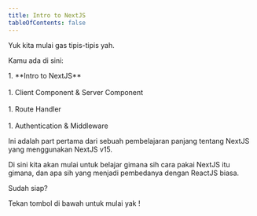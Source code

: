 ```yaml
---
title: Intro to NextJS
tableOfContents: false
---
```



Yuk kita mulai gas tipis-tipis yah.

<div class="dark:bg-gray-700 bg-neutral-100 p-4 rounded-lg">
  <p class="pb-4">Kamu ada di sini:</p>
  <Steps>
  1. **Intro to NextJS**
    <div class="py-2">&nbsp;</div>
  1. Client Component & Server Component
    <div class="py-2">&nbsp;</div>
  1. Route Handler
    <div class="py-2">&nbsp;</div>
  1. Authentication & Middleware
  </Steps>
</div>

Ini adalah part pertama dari sebuah pembelajaran panjang tentang NextJS yang menggunakan NextJS v15.

Di sini kita akan mulai untuk belajar gimana sih cara pakai NextJS itu gimana, dan apa sih yang menjadi pembedanya dengan ReactJS biasa.

Sudah siap?

Tekan tombol di bawah untuk mulai yak !
